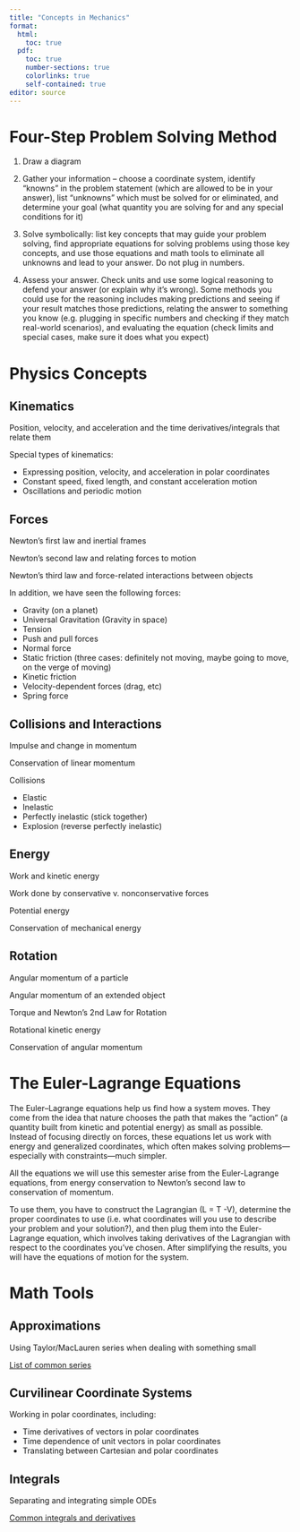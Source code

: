 ```yaml
---
title: "Concepts in Mechanics"
format: 
  html:
    toc: true
  pdf:
    toc: true
    number-sections: true
    colorlinks: true
    self-contained: true
editor: source
---
```


# Four-Step Problem Solving Method {#fourstepmethod}

1. Draw a diagram

2. Gather your information -- choose a coordinate system, identify "knowns" in the problem statement (which are allowed to be in your answer), list "unknowns" which must be solved for or eliminated, and determine your goal (what quantity you are solving for and any special conditions for it)

3. Solve symbolically: list key concepts that may guide your problem solving, find appropriate equations for solving problems using those key concepts, and use those equations and math tools to eliminate all unknowns and lead to your answer. Do not plug in numbers.

4. Assess your answer. Check units and use some logical reasoning to defend your answer (or explain why it's wrong). Some methods you could use for the reasoning includes making predictions and seeing if your result matches those predictions, relating the answer to something you know (e.g. plugging in specific numbers and checking if they match real-world scenarios), and evaluating the equation (check limits and special cases, make sure it does what you expect)

# Physics Concepts {#concepts}

::: panel-tabset
## Kinematics

Position, velocity, and acceleration and the time derivatives/integrals that relate them

Special types of kinematics:

  - Expressing position, velocity, and acceleration in polar coordinates
  - Constant speed, fixed length, and constant acceleration motion 
  - Oscillations and periodic motion

## Forces

Newton's first law and inertial frames

Newton's second law and relating forces to motion

Newton's third law and force-related interactions between objects

In addition, we have seen the following forces:

  - Gravity (on a planet)
  - Universal Gravitation (Gravity in space)
  - Tension
  - Push and pull forces
  - Normal force
  - Static friction (three cases: definitely not moving, maybe going to move, on the verge of moving)
  - Kinetic friction
  - Velocity-dependent forces (drag, etc)
  - Spring force

## Collisions and Interactions

Impulse and change in momentum

Conservation of linear momentum

Collisions

  - Elastic
  - Inelastic
  - Perfectly inelastic (stick together)
  - Explosion (reverse perfectly inelastic)


## Energy

Work and kinetic energy

Work done by conservative v. nonconservative forces

Potential energy

Conservation of mechanical energy

## Rotation

Angular momentum of a particle

Angular momentum of an extended object

Torque and Newton's 2nd Law for Rotation

Rotational kinetic energy

Conservation of angular momentum


:::

# The Euler-Lagrange Equations {#eulerlagrange}

The Euler–Lagrange equations help us find how a system moves. They come from the idea that nature chooses the path that makes the "action" (a quantity built from kinetic and potential energy) as small as possible. Instead of focusing directly on forces, these equations let us work with energy and generalized coordinates, which often makes solving problems—especially with constraints—much simpler.

All the equations we will use this semester arise from the Euler-Lagrange equations, from energy conservation to Newton's second law to conservation of momentum.

To use them, you have to construct the Lagrangian (L = T -V), determine the proper coordinates to use (i.e. what coordinates will you use to describe your problem and your solution?), and then plug them into the Euler-Lagrange equation, which involves taking derivatives of the Lagrangian with respect to the coordinates you've chosen. After simplifying the results, you will have the equations of motion for the system.

# Math Tools {#mathtools}

::: panel-tabset
## Approximations

Using Taylor/MacLauren series when dealing with something small

[List of common series](https://en.wikipedia.org/wiki/Taylor_series#List_of_Maclaurin_series_of_some_common_functions)

## Curvilinear Coordinate Systems

Working in polar coordinates, including:

  - Time derivatives of vectors in polar coordinates
  - Time dependence of unit vectors in polar coordinates
  - Translating between Cartesian and polar coordinates

## Integrals

Separating and integrating simple ODEs

[Common integrals and derivatives](chrome-extension://efaidnbmnnnibpcajpcglclefindmkaj/https://tutorial.math.lamar.edu/pdf/common_derivatives_integrals.pdf)

:::
